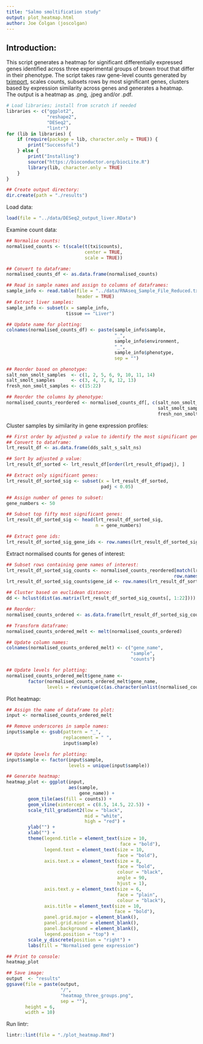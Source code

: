 ```yaml
--- 
title: "Salmo smoltification study"
output: plot_heatmap.html
author: Joe Colgan (joscolgan)
---
```


## Introduction:  
This script generates a heatmap for significant differentially expressed genes identified across three experimental groups of brown trout that differ in their phenotype.
The script takes raw gene-level counts generated by [tximport](https://bioconductor.org/packages/release/bioc/html/tximport.html), scales counts, subsets rows by most significant genes, clusters based by expression similarity across genes and generates a heatmap.  
The output is a heatmap as .png, .jpeg and/or .pdf.

```r
# Load libraries; install from scratch if needed
libraries <- c("ggplot2",
               "reshape2",
               "DESeq2",
               "lintr")
for (lib in libraries) {
    if (require(package = lib, character.only = TRUE)) {
        print("Successful")
    } else {
        print("Installing")
        source("https://bioconductor.org/biocLite.R")
        library(lib, character.only = TRUE)
    }
}

## Create output directory:
dir.create(path = "./results")
```

Load data:

```r
load(file = "../data/DESeq2_output_liver.RData")
```

Examine count data:

```r
## Normalise counts:
normalised_counts <- t(scale(t(txi$counts),
                             center = TRUE,
                             scale = TRUE))

## Convert to dataframe:
normalised_counts_df <- as.data.frame(normalised_counts)

## Read in sample names and assign to columns of dataframes:
sample_info <- read.table(file = "../data/RNAseq_Sample_File_Reduced.txt",
                          header = TRUE)
## Extract liver samples:
sample_info <- subset(x = sample_info,
                      tissue == "Liver")

## Update name for plotting:
colnames(normalised_counts_df) <- paste(sample_info$sample,
                                        "_",
                                        sample_info$environment,
                                        "_",
                                        sample_info$phenotype,
                                        sep = "")

## Reorder based on phenotype:
salt_non_smolt_samples  <- c(1, 2, 5, 6, 9, 10, 11, 14)
salt_smolt_samples      <- c(3, 4, 7, 8, 12, 13)
fresh_non_smolt_samples <- c(15:22)

## Reorder the columns by phenotype:
normalised_counts_reordered <- normalised_counts_df[, c(salt_non_smolt_samples,
                                                        salt_smolt_samples,
                                                        fresh_non_smolt_samples)]
```

Cluster samples by similarity in gene expression profiles:

```r
## First order by adjusted p value to identify the most significant genes:
## Convert to dataframe:
lrt_result_df <- as.data.frame(dds_salt_s_salt_ns)

## Sort by adjusted p value:
lrt_result_df_sorted <- lrt_result_df[order(lrt_result_df$padj), ]

## Extract only significant genes:
lrt_result_df_sorted_sig <- subset(x = lrt_result_df_sorted,
                                   padj < 0.05)

## Assign number of genes to subset:
gene_numbers <- 50

## Subset top fifty most significant genes:
lrt_result_df_sorted_sig <- head(lrt_result_df_sorted_sig,
                                 n = gene_numbers)

## Extract gene ids:
lrt_result_df_sorted_sig_gene_ids <- row.names(lrt_result_df_sorted_sig)
```

Extract normalised counts for genes of interest:

```r
## Subset rows containing gene names of interest:
lrt_result_df_sorted_sig_counts <- normalised_counts_reordered[match(lrt_result_df_sorted_sig_gene_ids,
                                                              row.names(normalised_counts_reordered)), ]
lrt_result_df_sorted_sig_counts$gene_id <- row.names(lrt_result_df_sorted_sig_counts)

## Cluster based on euclidean distance:
dd <- hclust(dist(as.matrix(lrt_result_df_sorted_sig_counts[, 1:22])))

## Reorder:
normalised_counts_ordered <- as.data.frame(lrt_result_df_sorted_sig_counts[rev(dd$order), ])

## Transform dataframe:
normalised_counts_ordered_melt <- melt(normalised_counts_ordered)

## Update column names:
colnames(normalised_counts_ordered_melt) <- c("gene_name",
                                              "sample",
                                              "counts")

## Update levels for plotting:
normalised_counts_ordered_melt$gene_name <-
        factor(normalised_counts_ordered_melt$gene_name,
               levels = rev(unique(c(as.character(unlist(normalised_counts_ordered_melt$gene_name))))))
```

Plot heatmap:

```r
## Assign the name of dataframe to plot:
input <- normalised_counts_ordered_melt

## Remove underscores in sample names:
input$sample <- gsub(pattern = "_",
                     replacement = " ",
                     input$sample)

## Update levels for plotting:
input$sample <- factor(input$sample,
                       levels = unique(input$sample))

## Generate heatmap:
heatmap_plot <- ggplot(input,
                       aes(sample,
                           gene_name)) +
        geom_tile(aes(fill = counts)) +
        geom_vline(xintercept = c(8.5, 14.5, 22.5)) +
        scale_fill_gradient2(low = "black",
                             mid = "white",
                             high = "red") +
        ylab("") +
        xlab("") +
        theme(legend.title = element_text(size = 10,
                                          face = "bold"),
              legend.text = element_text(size = 10,
                                         face = "bold"),
              axis.text.x = element_text(size = 8,
                                         face = "bold",
                                         colour = "black",
                                         angle = 90,
                                         hjust = 1),
              axis.text.y = element_text(size = 6,
                                         face = "plain",
                                         colour = "black"),
              axis.title = element_text(size = 10,
                                        face = "bold"),
              panel.grid.major = element_blank(),
              panel.grid.minor = element_blank(),
              panel.background = element_blank(),
              legend.position = "top") +
        scale_y_discrete(position = "right") +
        labs(fill = "Normalised gene expression")

## Print to console:
heatmap_plot

## Save image:
output  <- "results"
ggsave(file = paste(output,
                    "/",
                    "heatmap_three_groups.png",
                    sep = ""),
       height = 6,
       width = 10)
```

Run lintr:

```r
lintr::lint(file = "./plot_heatmap.Rmd")
```

